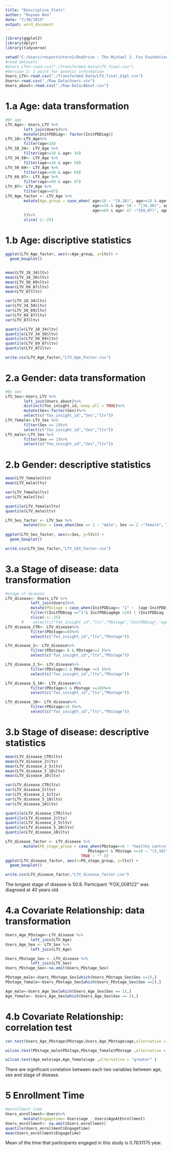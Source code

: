 ---
title: "Descriptive_Stats"
author: "Ruyuan Wan"
date: "7/30/2019"
output: word_document
---
```{r, echo= FALSE,message = FALSE}
library(ggplot2)
library(dplyr)
library(tidyverse)

```

```{r Upload datsets,echo= FALSE,message = FALSE}
setwd("C:/Users/respartintern2/OneDrive - The Michael J. Fox Foundation for Parkinson's Research/Ruyuan")
#read datasets
#Users_LTV<-read.csv("./Transformed Data/LTV_final.csv")
#Version 2: 1 point for genetic information
Users_LTV<-read.csv("./Transformed Data/LTV_final_G1pt.csv")
Users<-read.csv("./Raw Data/Users.csv")
Users_about<-read.csv("./Raw Data/About.csv")

```
# 1.a Age: data transformation##
```{r Age: data transformation, echo=FALSE,message = FALSE}
#BY age
LTV_Age<- Users_LTV %>%
        left_join(Users)%>%
        mutate(InitPDDiag<- factor(InitPDDiag))
LTV_18<-LTV_Age%>%
        filter(age<18)
LTV_18_34<- LTV_Age %>%
        filter(age>=18 & age< 34)
LTV_34_50<- LTV_Age %>%
        filter(age>=34 & age< 50)
LTV_50_69<- LTV_Age %>%
        filter(age>=50 & age< 69)
LTV_69_87<- LTV_Age %>%
        filter(age>=69 & age< 87)
LTV_87<- LTV_Age %>%
        filter(age>=87)
LTV_Age_factor <- LTV_Age %>%
        mutate(Age_group = case_when( age<18 ~ "[0,18)", age>=18 & age< 34 ~ "[18, 34)",
                                      age>=34 & age< 50 ~ "[34,50)", age>=50 & age< 69 ~ "[50,69)",
                                      age>=69 & age< 87 ~"[69,87)", age>=87 ~ "age>=87", TRUE ~ "NA"
        ))%>%
        slice(-1:-25)

```

# 1.b Age: discriptive statistics
```{r Age: descriptive statistics, echo=FALSE,message = FALSE}
ggplot(LTV_Age_factor, aes(x=Age_group, y=ltv)) +
  geom_boxplot() 


mean(LTV_18_34$ltv)
mean(LTV_34_50$ltv)
mean(LTV_50_69$ltv)
mean(LTV_69_87$ltv)
mean(LTV_87$ltv)

var(LTV_18_34$ltv)
var(LTV_34_50$ltv)
var(LTV_50_69$ltv)
var(LTV_69_87$ltv)
var(LTV_87$ltv)

quantile(LTV_18_34$ltv)
quantile(LTV_34_50$ltv)
quantile(LTV_50_69$ltv)
quantile(LTV_69_87$ltv)
quantile(LTV_87$ltv)
```
```{r output data, echo=FALSE}
write.csv(LTV_Age_factor,"LTV_Age_Factor.csv")

```

# 2.a Gender: data transformation
```{r Gender: data transformation, echo=FALSE,message = FALSE}
#By sex
LTV_Sex<-Users_LTV %>%
        left_join(Users_about)%>%
        distinct(fox_insight_id,.keep_all = TRUE)%>%
        mutate(Sex<-factor(Sex))%>%
        select(c("fox_insight_id","Sex","ltv"))
LTV_female<-LTV_Sex %>%
        filter(Sex == 2)%>%
        select(c("fox_insight_id","Sex","ltv"))
LTV_male<-LTV_Sex %>%
        filter(Sex == 1)%>%
        select(c("fox_insight_id","Sex","ltv"))
```
# 2.b Gender: descriptive statistics
```{r Gender: descriptive statistics, echo=FALSE,message = FALSE}
mean(LTV_female$ltv)
mean(LTV_male$ltv)

var(LTV_female$ltv)
var(LTV_male$ltv)

quantile(LTV_female$ltv)
quantile(LTV_male$ltv)

LTV_Sex_factor <- LTV_Sex %>%
        mutate(Sex = case_when(Sex == 1 ~ "male", Sex == 2 ~"female", TRUE ~"NA"))
        
ggplot(LTV_Sex_factor, aes(x=Sex, y=ltv)) +
  geom_boxplot()
```
```{r output, echo=FALSE}
write.csv(LTV_Sex_factor,"LTV_SEX_Factor.csv")
```

# 3.a Stage of disease: data transformation
```{r Stage of disease: data transformation, echo= FALSE,message = FALSE }

#stage of disease 
LTV_disease<- Users_LTV %>%
           left_join(Users)%>%
           mutate(PDstage = case_when(InitPDDiag== "1" ~  (age-InitPDDiagAge), TRUE ~ 0 )  )%>% 
           filter((InitPDDiag =="1"& InitPDDiagAge >20) | (InitPDDiag != 1 ))%>%
           slice(-1:-25)      
       #    select(c("fox_insight_id","ltv","PDstage","InitPDDiag","age","Ii"))
LTV_disease_CTR<- LTV_disease%>%  
           filter(PDstage==0)%>%
           select(c("fox_insight_id","ltv","PDstage"))

LTV_disease_2<- LTV_disease%>%  
           filter(PDstage> 0 & PDstage<=2 )%>%
           select(c("fox_insight_id","ltv","PDstage"))

LTV_disease_2_5<- LTV_disease%>%  
           filter(PDstage>2 & PDstage <=5 )%>%
           select(c("fox_insight_id","ltv","PDstage"))

LTV_disease_5_10<- LTV_disease%>%   
           filter(PDstage>5 & PDstage <=10)%>%
           select(c("fox_insight_id","ltv","PDstage"))

LTV_disease_10<- LTV_disease%>%  
           filter(PDstage>10 )%>%
           select(c("fox_insight_id","ltv","PDstage"))

```

# 3.b Stage of disease: descriptive statistics
```{R Stage of disease: descriptive statistics, echo = FALSE,message = FALSE}
mean(LTV_disease_CTR$ltv)
mean(LTV_disease_2$ltv)
mean(LTV_disease_2_5$ltv)
mean(LTV_disease_5_10$ltv)
mean(LTV_disease_10$ltv)

var(LTV_disease_CTR$ltv)
var(LTV_disease_2$ltv)
var(LTV_disease_2_5$ltv)
var(LTV_disease_5_10$ltv)
var(LTV_disease_10$ltv)

quantile(LTV_disease_CTR$ltv)
quantile(LTV_disease_2$ltv)
quantile(LTV_disease_2_5$ltv)
quantile(LTV_disease_5_10$ltv)
quantile(LTV_disease_10$ltv)

LTV_disease_factor <- LTV_disease %>%
        mutate(PD_stage_group = case_when(PDstage==0 ~ "healthy control",PDstage>0 & PDstage <=2 ~ "(0,2]",PDstage>2 & PDstage <=5 ~ "(2,5]", 
                                    PDstage>5 & PDstage <=10 ~ "(5,10]", PDstage>10 ~ "10+",
                                 TRUE ~ "" ))
ggplot(LTV_disease_factor, aes(x=PD_stage_group, y=ltv)) +
  geom_boxplot()

```


```{r output, echo= FALSE}
write.csv(LTV_disease_factor,"LTV_disease_factor.csv")
```
The longest stage of disease is 50.8. Participant "FOX_008122" was diagnoed at 40 years old. 

# 4.a  Covariate Relationship: data transformation
```{r Covariate Relationship: data transformation, echo=FALSE,message = FALSE}
Users_Age_PDstage<-LTV_disease %>%
           left_join(LTV_Age)
Users_Age_Sex <- LTV_Sex %>%
           left_join(LTV_Age)

Users_PDstage_Sex <- LTV_disease %>%
           left_join(LTV_Sex)
Users_PDstage_Sex<-na.omit(Users_PDstage_Sex)

PDstage_male<-Users_PDstage_Sex[which(Users_PDstage_Sex$Sex ==1),]
PDstage_female<-Users_PDstage_Sex[which(Users_PDstage_Sex$Sex ==2),]

Age_male<-Users_Age_Sex[which(Users_Age_Sex$Sex == 1),]
Age_female<- Users_Age_Sex[which(Users_Age_Sex$Sex == 2),]
```

# 4.b Covariate Relationship: correlation test
```{r Covariate Relationship: correlation test, echo= FALSE,message = FALSE}

cor.test(Users_Age_PDstage$PDstage,Users_Age_PDstage$age,alternative = "greater")

wilcox.test(PDstage_male$PDstage,PDstage_female$PDstage ,alternative = "greater"  )

wilcox.test(Age_male$age,Age_female$age ,alternative = "greater" )

```

There are significant corelation between each two variables between age, sex and stage of disease.  

# 5 Enrollment Time 
```{r echo=FALSE,message = FALSE}
#enrollment time
Users_enrollment<-Users%>%
        mutate(Engagetime= Users$age - Users$AgeAtEnrollment)
Users_enrollment<- na.omit(Users_enrollment)
quantile(Users_enrollment$Engagetime)
mean(Users_enrollment$Engagetime)
```

Mean of the time that participants engaged in this study is 0.7631175 year. 

